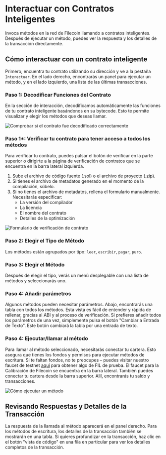  # Interactuar con Contratos Inteligentes
 Invoca métodos en la red de Filecoin llamando a contratos inteligentes. Después de ejecutar un método, puedes ver la respuesta y los detalles de la transacción directamente.
 
 ## Cómo interactuar con un contrato inteligente
 Primero, encuentra tu contrato utilizando su dirección y ve a la pestaña `Interactuar`. En el lado derecho, encontrarás un panel para ejecutar un método, y en el lado izquierdo, una lista de las últimas transacciones.


 ### Paso 1: Decodificar Funciones del Contrato
 En la sección de interacción, decodificamos automáticamente las funciones de tu contrato inteligente basándonos en su bytecode. Esto te permite visualizar y elegir los métodos que deseas llamar.

![Comprobar si el contrato fue decodificado correctamente](./assets/image-14.webp)

 ### Paso 1*: Verificar tu contrato para tener acceso a todos los métodos
 Para verificar tu contrato, puedes pulsar el botón de verificar en la parte superior o dirigirte a la página de verificación de contratos que se encuentra en la barra lateral izquierda. 

 1. Sube el archivo de código fuente (.sol) o el archivo de proyecto (.zip).
 2. Si tienes el archivo de metadatos generado en el momento de la compilación, súbelo.
 3. Si no tienes el archivo de metadatos, rellena el formulario manualmente. Necesitarás especificar:
    - La versión del compilador
    - La licencia
    - El nombre del contrato
    - Detalles de la optimización

![Formulario de verificación de contrato](./assets/image-15.webp)

 ### Paso 2: Elegir el Tipo de Método
 Los métodos están agrupados por tipo: `leer`, `escribir`, `pagar`, `puro`.

 ### Paso 3: Elegir el Método
 Después de elegir el tipo, verás un menú desplegable con una lista de métodos y seleccionarás uno.

 ### Paso 4: Añadir parámetros
 Algunos métodos pueden necesitar parámetros. Abajo, encontrarás una tabla con todos los métodos. Esta vista es fácil de entender y rápida de rellenar, gracias al ABI y al proceso de verificación. Si prefieres añadir todos los parámetros de una vez, simplemente pulsa el botón "Cambiar a Entrada de Texto". Este botón cambiará la tabla por una entrada de texto.

 ### Paso 4: Ejecutar/llamar al método
 Para llamar al método seleccionado, necesitarás conectar tu cartera. Esto asegura que tienes los fondos y permisos para ejecutar métodos de escritura. Si te faltan fondos, no te preocupes – puedes visitar nuestro faucet de testnet [aquí](https://beryx.zondax.ch/faucet) para obtener algo de FIL de prueba. El faucet para la Calibración de Filecoin se encuentra en la barra lateral. También puedes conectar tu cartera desde la barra superior. Allí, encontrarás tu saldo y transacciones.
 
![Cómo ejecutar un método](./assets/image-16.webp)

 ## Revisando Respuestas y Detalles de la Transacción
 La respuesta de la llamada al método aparecerá en el panel derecho. Para los métodos de escritura, los detalles de la transacción también se mostrarán en una tabla. Si quieres profundizar en la transacción, haz clic en el botón "vista de código" en una fila en particular para ver los detalles completos de la transacción.
